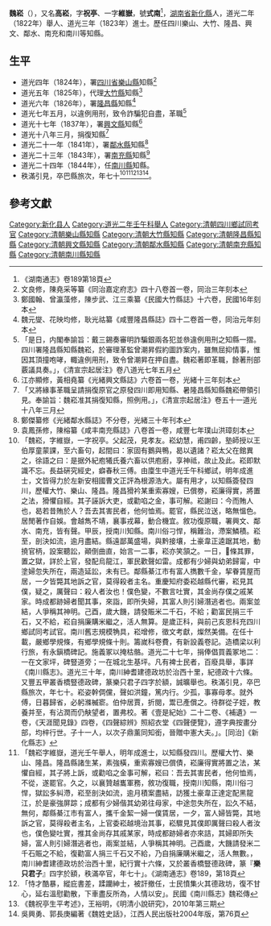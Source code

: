 {{Infobox Officeholder
|姓名=魏崧
|圖像=
|圖像大小=200px
|圖像說明=  
| 字       = 
| 號       = 
| 別名     = 
| 出生名   = 
| 出生日期 = 1785年？月？日
| 出生地點 = 
| 逝世日期 = {{dda|1854|||1758||}}
| 逝世地點 = 
| 死因     = 
| 墓地     = 
| 墓地座標 = 
| 籍貫     = 
| 國籍     = 
| 公民權   = 
| 政黨     = 
| 其他政黨 = 
| 身高     = 
| 配偶     = 
| 伴侶     = 
| 兒女     = 
| 父母     = 
| 親屬     = 
| 居住地   = 
| 學歷     = 
| 母校     = 
| 職業     = 
| 專業     = 
| 知名原因 = 
| 著作     = 
* 《[[壹是紀始|壹是紀始]]》二十二卷，補遺一卷，分天文、地形、宮室等二十二類，是考事物起源的類書。道光十四年新化魏氏刊本
* 《仁壽縣新志》
* 《南川縣誌》十二卷首一卷，咸豐元年
* 《兩粵猺俗記》
* 《藏俗記》
* 《荊南苗俗記》
* 《蜀九種夷記》
* 《天涯聞見錄》四卷，清咸豐二年（1852年）刻本
* 《四聲綜辨》
| 宗教信仰 = 
| 獲獎     = 
| 簽名     = 
| 腳註     = 
| past     = 
}}
'''魏崧'''（{{bd|1785年||1854年|catIdx=W魏}}），又名'''高崧'''，字'''祝亭'''、一字'''維嶽'''，號'''式南'''<ref>《湖南通志》卷189第18頁</ref>，[[湖南省|湖南省]][[新化縣|新化縣]]人，道光二年（1822年）舉人、道光三年（1823年）進士。歷任四川樂山、大竹、隆昌、興文、鄰水、南充和南川等知縣。

== 生平 ==
* 道光四年（1824年），署[[四川省|四川省]][[樂山縣|樂山縣]]知縣<ref>文良修，陳堯采等纂《同治嘉定府志》四十八卷首一卷，同治三年刻本</ref>
* 道光五年（1825年），代理[[大竹縣|大竹縣]]知縣<ref>鄭國翰、曾瀛藻修，陳步武、江三乘纂《民國大竹縣誌》十六卷，民國16年刻本</ref>
* 道光六年（1826年），署[[隆昌縣|隆昌縣]]知縣<ref>魏元燮、花映均修，耿光祜纂《咸豐隆昌縣誌》四十二卷首一卷，同治元年刻本</ref>
* 道光七年五月，以違例用刑，致令詐騙犯自盡，革職<ref>「是日，内閣奉諭旨：戴三錫奏審明詐騙銀兩各犯並叅違例用刑之知縣一摺。四川署隆昌縣知縣魏崧，於審理革監曾潮昇假約圖詐案内，雖無屈抑情事，惟因其頂撞咆哮，輙違例用刑，致令曾潮昇在押自盡。魏崧著即革職，餘著刑部覈議具奏。」，《清宣宗起居注》卷八道光七年五月</ref>
* 道光十七年（1837年），署[[興文縣|興文縣]]知縣<ref>江亦顯修，黃相堯纂《光緒興文縣誌》六卷首一卷，光緒十三年刻本</ref>
* 道光十八年三月，捐復知縣<ref>「又將緣事革職呈請捐復原官之原發四川即用知縣、暑隆昌縣知縣魏崧帶領引見。奉諭旨：魏崧准其捐復知縣，照例用。」，《清宣宗起居注》卷五十一道光十八年三月</ref>
* 道光二十一年（1841年），署[[鄰水縣|鄰水縣]]知縣<ref>鄭傑纂修《光緒鄰水縣誌》不分卷，光緒三十年刊本</ref>
* 道光二十三年（1843年），署[[南充縣|南充縣]]知縣<ref>袁鳳孫修，陳榕纂《咸丰南充縣誌》八卷首一卷，咸豐七年璞山洪璋刻本</ref>
* 道光二十四年（1844年），任[[南川縣|南川縣]]知縣。
* 秩滿引見，卒巴縣旅次，年七十<ref>「魏崧，字維嶽，一字祝亭。父起茂，見孝友。崧幼慧，甫四齡，塾師授以王伯厚童蒙課，至六畜句，起間曰：家固有鵝與鴨，曷以遺諸？崧太父在館異之，徐語之曰：是据外紀庖犧氏養六畜以供庖廚，享神祗，故止及此。崧即默識不忘。長益硏究經史，癖春秋三傅。由廩生中道光壬午科鄉試，明年成進士，文皆得力於左新安相國曹文正評為根源浩大。屬有用才，以知縣簽發四川，歷權大竹、樂山、隆昌。隆昌猾衿某重索寡嫂，已償劵，崧廉得實，將置之法，猾懼自經。其子誣訴大吏，或勸啗之金，事可解。崧謝曰：今而賄人也，曷若昔賄於人？吾去其害民者，他何恤焉。罷官，縣民泣送，略無慍色。居閒著作自娛。會越雋不靖，襄事戎幕，動合機宜。敘功復原職，署興文、鄰水、南充，皆有聲。甲辰，授南川知縣。南川俗刁悍，稱難治，滯案鱗積。崧至，剖決如流，逾月盡結。縣遠鄙萬盛場，與黔接壤，土豪韋正逵踞其地，動撓官柄，設案聽訟，顚倒曲直，始言一二事，崧亦笑頷之。一日，𦊅條其罪，置之獄，詳於上官，發配烏龍江，軍民歡聲如雷。成都有少婦與幼弟歸甯，中塗婦忽失所在，兩造延訟，未有已。鄰縣綦江市有富人擕數千金，挈眷賃屋而居，一夕皆斃其地訴之官，莫得殺者主名。重慶知府委崧越縣代審，崧見其僕，疑之，厲聲曰：殺人者汝也！僕色變，不數言吐實，其金尚存僕之戚某家。時成都跡婦者聞其事，來詣，即所失婦，其富人則引婦潛逃者也。兩案並結，人爭稱其神明。己酉，歲大饑，請發賑米二千石，不給；勸富民捐三千石，又不給，崧自捐廉購米繼之，活人無算。是歲正科，與前己亥恩科充四川鄉試同考試官。南川舊志規模觕具，崧增修，徵文考獻，燦然美備。在任十載，嚴鄉學規條，有鄉學規條十則。籌嵗科卷費，有新設義卷記。造橋梁以利行旅，有永鎭橋碑記。施義冢以掩枯骼。道光二十七年，捐俸倡買義冢地二：一在文家坪，碑豎道旁；一在城北生基坪。凡有裨士民者，百廢具舉，事詳《南川縣志》。道光三十年，南川紳耆建德政坊於治西十里，紀德政十六條。又豐五甲叢香橋豎德政碑，篆樂只君子四字於額，誠曠舉也。秩滿引見，卒巴縣旅次，年七十。崧姿幹倜儻，聲如洪鐘，篤内行。少孤，事寡母孝。就外傅，日暮歸省，必躬滌楲窬。伯仲居賈，折閱，鬻已產償之。待群從子姪，教養并至，有沾潤而仍觖望者，置弗校。著《壹是紀始》二十二卷、《補遺》一卷，《天涯聞見錄》四卷，《四聲綜辨》照紹衣堂《四聲便覽》，遵字典按畫分部，均梓行世。子十一人，以次子鼎薰同知銜，晉贈中憲大夫。」。[同治]《新化縣志》 </ref><ref>「魏崧字維嶽，道光壬午舉人，明年成進士，以知縣發四川。歷權大竹、樂山、隆昌。隆昌縣諸生某，素強橫，重索寡嫂已償債，崧廉得實將置之法，某懼自經，其子將上訴，或勸啗之金事可解，崧曰：吾去其害民者，他何恤焉，不從，遂罷官。久之，以襄贊越巂軍務，敘功復職，授南川知縣，南川俗刁悍，獄訟多糾滯，崧至剖決如流，逾月積案盡結，訪獲土豪韋正達定配黑龍江，於是豪強屏踪；成都有少婦偕其幼弟往母家，中途忽失所在，訟久不結，無何，鄰縣綦江市有富人，攜千金絜一婦一僕賃居，一夕，富人婦皆斃，其地訴之官，莫得殺者主名，上官委崧越境治其事，崧驟見其僕即厲聲曰殺人者汝也，僕色變吐實，推其金尚存其戚某家，時成都跡婦者亦來詰，其婦即所失婦，富人則引婦潛逃者也，兩案並結，人爭稱其神明。己酉歲，大饑請發米二千石賑之不給，復勸富人捐三千石又不給，乃自捐廉購米繼之，活人無數。，南川紳耆建德政坊於治西十里，紀行實十六條，又於叢香橋豎德政碑，篆『'''樂只君子'''』四字於額，秩滿卒官，年七十」。《湖南通志》卷189，第18頁</ref><ref>「恃才酷暴，縱庇書差，蹂躪紳士，被訐撤任，士民憤集火其德政坊，復不甘心，延右溫慰勸散，下車盡反所為，人情以安」。民國《南川縣志》魏崧傳</ref><ref>《魏祝亭生平考述》，王裕明，《明清小說研究》，2010年第三期</ref><ref>吳興勇、郭長庚編著《魏姓史話》，江西人民出版社2004年版，第76頁</ref>。

==參考文獻==
{{reflist}}

{{道光三年癸未科殿試金榜}}
{{鄰水縣知縣}}

{{Authority control}}

{{DEFAULTSORT:Wei魏}}
[[Category:新化县人|Category:新化县人]]
[[Category:道光二年壬午科舉人|Category:道光二年壬午科舉人]]
[[Category:清朝四川鄉試同考官|Category:清朝四川鄉試同考官]]
[[Category:清朝樂山縣知縣|Category:清朝樂山縣知縣]]
[[Category:清朝大竹縣知縣|Category:清朝大竹縣知縣]]
[[Category:清朝隆昌縣知縣|Category:清朝隆昌縣知縣]]
[[Category:清朝興文縣知縣|Category:清朝興文縣知縣]]
[[Category:清朝鄰水縣知縣|Category:清朝鄰水縣知縣]]
[[Category:清朝南充縣知縣|Category:清朝南充縣知縣]]
[[Category:清朝南川縣知縣|Category:清朝南川縣知縣]]